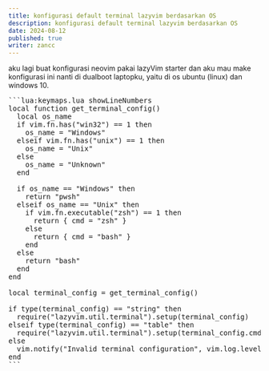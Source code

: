 ```yaml
---
title: konfigurasi default terminal lazyvim berdasarkan OS
description: konfigurasi default terminal lazyvim berdasarkan OS
date: 2024-08-12
published: true
writer: zancc
---
```


aku lagi buat konfigurasi neovim pakai lazyVim starter dan aku mau make konfigurasi ini nanti di dualboot laptopku, yaitu di os ubuntu (linux) dan windows 10.


<Pre>
```lua:keymaps.lua showLineNumbers
local function get_terminal_config()
  local os_name
  if vim.fn.has("win32") == 1 then
    os_name = "Windows"
  elseif vim.fn.has("unix") == 1 then
    os_name = "Unix"
  else
    os_name = "Unknown"
  end

  if os_name == "Windows" then
    return "pwsh"
  elseif os_name == "Unix" then
    if vim.fn.executable("zsh") == 1 then
      return { cmd = "zsh" }
    else
      return { cmd = "bash" }
    end
  else
    return "bash"
  end
end

local terminal_config = get_terminal_config()

if type(terminal_config) == "string" then
  require("lazyvim.util.terminal").setup(terminal_config)
elseif type(terminal_config) == "table" then
  require("lazyvim.util.terminal").setup(terminal_config.cmd, terminal_config.args)
else
  vim.notify("Invalid terminal configuration", vim.log.levels.ERROR)
end
```
</Pre>

